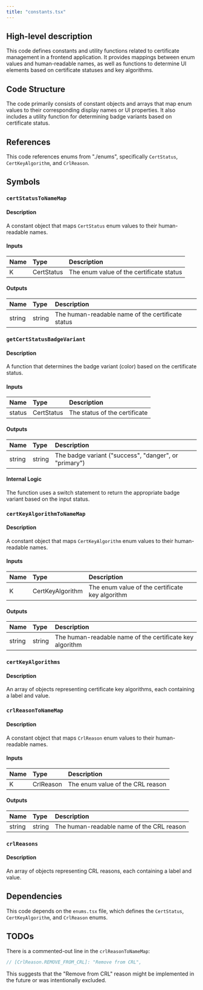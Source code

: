```yaml
---
title: "constants.tsx"
---
```


## High-level description
This code defines constants and utility functions related to certificate management in a frontend application. It provides mappings between enum values and human-readable names, as well as functions to determine UI elements based on certificate statuses and key algorithms.

## Code Structure
The code primarily consists of constant objects and arrays that map enum values to their corresponding display names or UI properties. It also includes a utility function for determining badge variants based on certificate status.

## References
This code references enums from "./enums", specifically `CertStatus`, `CertKeyAlgorithm`, and `CrlReason`.

## Symbols

### `certStatusToNameMap`
#### Description
A constant object that maps `CertStatus` enum values to their human-readable names.

#### Inputs
| Name | Type | Description |
|:-----|:-----|:------------|
| K | CertStatus | The enum value of the certificate status |

#### Outputs
| Name | Type | Description |
|:-----|:-----|:------------|
| string | string | The human-readable name of the certificate status |

### `getCertStatusBadgeVariant`
#### Description
A function that determines the badge variant (color) based on the certificate status.

#### Inputs
| Name | Type | Description |
|:-----|:-----|:------------|
| status | CertStatus | The status of the certificate |

#### Outputs
| Name | Type | Description |
|:-----|:-----|:------------|
| string | string | The badge variant ("success", "danger", or "primary") |

#### Internal Logic
The function uses a switch statement to return the appropriate badge variant based on the input status.

### `certKeyAlgorithmToNameMap`
#### Description
A constant object that maps `CertKeyAlgorithm` enum values to their human-readable names.

#### Inputs
| Name | Type | Description |
|:-----|:-----|:------------|
| K | CertKeyAlgorithm | The enum value of the certificate key algorithm |

#### Outputs
| Name | Type | Description |
|:-----|:-----|:------------|
| string | string | The human-readable name of the certificate key algorithm |

### `certKeyAlgorithms`
#### Description
An array of objects representing certificate key algorithms, each containing a label and value.

### `crlReasonToNameMap`
#### Description
A constant object that maps `CrlReason` enum values to their human-readable names.

#### Inputs
| Name | Type | Description |
|:-----|:-----|:------------|
| K | CrlReason | The enum value of the CRL reason |

#### Outputs
| Name | Type | Description |
|:-----|:-----|:------------|
| string | string | The human-readable name of the CRL reason |

### `crlReasons`
#### Description
An array of objects representing CRL reasons, each containing a label and value.

## Dependencies
This code depends on the `enums.tsx` file, which defines the `CertStatus`, `CertKeyAlgorithm`, and `CrlReason` enums.

## TODOs
There is a commented-out line in the `crlReasonToNameMap`:
```typescript
// [CrlReason.REMOVE_FROM_CRL]: "Remove from CRL",
```
This suggests that the "Remove from CRL" reason might be implemented in the future or was intentionally excluded.